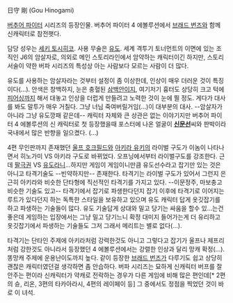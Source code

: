 日守 剛 (Gou Hinogami)

[[버추어 파이터]] 시리즈의 등장인물. 버추어 파이터 4 에볼루션에서 [[브래드 번즈]]와 함께 신캐릭터로 참전햇다.

담당 성우는 [[세키 토시히코]]. 사용 무술은 [[유도]]. 세계 격투기 토너먼트의 이면에 있는 조직인 J6의 암살자로, 의외로 메인 스토리라인에서 암약하는 캐릭터이긴 하지만, 스토리 서술이 약한 버파 시리즈의 특성상 아는 사람보다 모르는 사람이 더 많다.

유도를 사용하는 암살자라는 것부터 설정이 좀 이상한데, 인상이 매우 더러운 것이 특징이다(...). 안색은 창백하지, 눈은 충혈된 [[삼백안]]이지, 여기저기 흉터도 상당히 크고 턱에 [[피어싱]]까지 해서 대놓고 인상을 더럽게 만들려고 노력한 것이 눈에 띌 정도. 게다가 대사를 봐도 말투가 매우 거칠다. 그냥 너님 죽여버릴거임(...)이 대부분의 대사. --암살자가 아니라 그냥 유도깡패 같은데-- 캐릭터 자체와 큰 상관은 없는 이야기지만 버추어 파이터 4 에볼루션의 신 캐릭터로 첫 등장했을때 포스터에 나온 얼굴이 '''[[신문선]]'''씨와 판박이라 국내에서 많은 반향을 일으켰다. (...)

4편 무인판까지 존재했던 [[울프 호크필드]]와 [[아키라 유키]]의 라이벌 구도가 이놈이 나타나면서 히노가미 VS 아키라 구도로 바뀌었다. 오프닝에서부터 라이벌구도를 강조한다. 근데 [[팔극권]] VS [[유도]]라니...하지만 게임이 게임이니만큼 유도선수라고 잡기만 있는 것은 아니고 타격기술도 --빈약하지만-- 존재한다. 타격기는 라이벌 구도가 있어서 그런지 은근히 아키라와 비슷한 단타형에 직선적인 타격기를 가지고 있다. --이문정주, 마보충고 비슷한 기술도 있고-- 타격기에서 잡기로 파생한다던지 잡기 이후에 타격기로 이어지는 루트가 있다던지 하는 독특한 스타일을 보유하고 있으며 유도 캐릭터 답게 옷깃잡기를 하고 파생하는 기술들이 많다. 유도 기술답게 상대와 밀고 당기는 싸움을 할수 있...는건 좋은데 게임하는 입장에서는 그냥 밀고 당기느니 확정 대미지 들어가는게 더 유리하고 옷깃잡기에서 파생하는 기술들도 그저 그래서 메리트는 별로 없다(...). 

타격기는 단타인 주제에 아키라처럼 강력한것도 아니고 그렇다고 잡기가 울프나 제프리처럼 강한것도 아니라서 등장했던 4 에볼루션에서는 강렬한 인상과 달리 망캐 확정(...). 똥망캐 주제에 운용난이도까지 높다. 같이 등장한 [[브래드 번즈]]가 다루기도 쉽고 상당히 괜찮은 캐릭터였던걸 생각하면 좀 안습하다. 버파 시리즈는 묘하게 신캐릭터 버프를 잘 안주는 편이라 신캐릭터가 약캐로 전락하는 경우가 다른 게임에 비해 많은 편인데[* 2편의 슌, 리온, 3편의 타카아라시, 4편의 레이페이 등] 그 중에서도 정점을 찍었던 것이 바로 이 녀석. 
